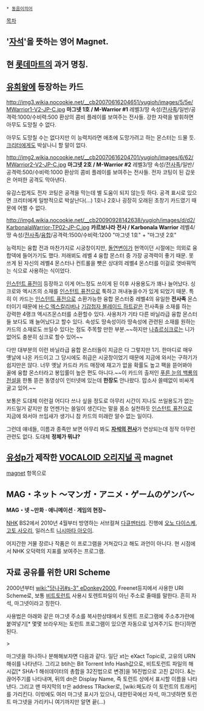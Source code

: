  * [[동음이의어]]
[[목차]]

== '[[자석]]'을 뜻하는 영어 Magnet. ==
== 현 [[롯데마트]]의 과거 명칭. ==
== [[유희왕]]에 등장하는 카드 ==

http://img3.wikia.nocookie.net/__cb20070616204651/yugioh/images/5/5e/MWarrior1-V2-JP-C.jpg
'''마그넷 1호 / M-Warrior #1'''
레벨3/땅 속성/[[전사족]]/일반/공격력:1000/수비력:500
환상의 콤비 플레이를 보여주는 전사들. 강한 자력을 발휘하면 아무도 도망칠 수 없다.

아무도 도망칠 수는 없다지만 이 능력치라면 애초에 도망가려고 하는 몬스터는 드물 듯. [[크리터]]에게도 박살나니 할 말이 없다.

http://img2.wikia.nocookie.net/__cb20070616204701/yugioh/images/6/62/MWarrior2-V2-JP-C.jpg
'''마그넷 2호 / M-Warrior #2'''
레벨3/땅 속성/[[전사족]]/일반/공격력:500/수비력:1000
환상의 콤비 플레이를 보여주는 전사들. 전자 코팅이 된 갑옷은 어떠한 공격도 막아낸다.

유감스럽게도 전자 코팅은 공격을 막는데 별 도움이 되지 않는듯 하다. 공격 표시로 있으면 크리터에게 일방적으로 박살난다(...) 1호나 2호나 굉장히 오래된 초창기 카드였기 때문에 어쩔 수 없다.

http://img4.wikia.nocookie.net/__cb20090928142638/yugioh/images/d/d2/KarbonalaWarrior-TP02-JP-C.jpg
'''카르보나라 전사 / Karbonala Warrior'''
레벨4/땅 속성/[[전사족]]/[[융합]]/공격력:1500/수비력:1200
"마그넷 1호" + "마그넷 2호"

능력치는 융합 전과 마찬가지로 시궁창이지만, [[돌연변이]]가 현역이던 시절에는 의외로 융합덱에 들어가기도 했다. 저래뵈도 레벨 4 융합 몬스터 중 가장 공격력이 좋기 때문. 못 쓰게 된 자신의 레벨4 몬스터나 컨트롤을 뺏은 상대의 레벨4 몬스터를 이걸로 엿바꿔먹는 식으로 사용하는 식이었다. 

[[인스턴트 퓨전]]이 등장하고 이게 어느정도 쓰이게 된 이후 사용용도가 꽤나 늘어났다. 싱크로와 엑시즈의 소재를 [[인스턴트 퓨전]]으로 툭하고 꺼내놓을수가 있게 되었기 때문. 특히 이 카드는 [[인스턴트 퓨전]]으로 소환가능한 융합 몬스터중 레벨4의 유일한 '''전사족''' 몬스터이기 때문에 [[H-C 엑스칼리버]]나 [[기갑첩자 블레이드 하트]]같은 전사족을 소재를 하는 강력한 4랭크 엑시즈몬스터를 소환할수 있다. 사용처가 기타 다른 바닐라급 융합 몬스터들 보다도 꽤 늘어났다고 할수 있다. 속성도 땅속성이라 땅속성에 관련된 소재를 원하는 카드의 소재로도 쓰일수 있다는 점도 주목할 만한 부분.~~하지만 [[나츄르]]싱크로는 니가 없어도 충분히 싱크로 할수 있어~~

다만 대부분의 이런 바닐라급 융합 몬스터들이 지금은 다 그렇지만 1기. 한마디로 매우 옛날에 나온 카드이고 그 당시에도 취급은 시궁창이었기 때문에 지금에 와서는 구하기가 쉽지만은 않다. 너무 옛날 카드라 카드 매장에 재고가 없을 확률도 높고 팩을 뜯어봐야 꼴에 융합 몬스터라고 봉입률이 높은 편도 아니다.~~이 카드의 출저인 [[푸른 눈의 백룡의 전설]]을 한통 뜯은 동영상이 인터넷에 있는데 '''한장도''' 안나왔다. 맙소사 쓸떼없이 비싸게 굴고 있어.~~

보통은 도대체 이런걸 어디다 쓰나 싶을 정도로 아무리 시간이 지나도 쓰일용도가 없는 카드일거 같지만 참 언젠가는 쓸일이 생긴다는 말을 몸소 실천하듯 [[인스턴트 퓨전]]으로 지금에 와서야 쓰임새가 생기니 참 카드의 미래란 알수 없는 일이다.

그런데 얘네들, 이름과 종족만 보면 아무리 봐도 '''[[자석의 전사]]'''가 연상되는데 정작 아무런 관련도 없다. 도대체 '''정체가 뭐냐?'''

== [[유성p]]가 제작한 [[VOCALOID 오리지널 곡]] magnet ==
[[magnet]] 항목으로

== MAG・ネット 〜マンガ・アニメ・ゲームのゲンバ〜 ==
'''MAG・넷 ~만화 · 애니메이션 · 게임의 현장~'''

[[NHK]] BS2에서 2010년 4월부터 방영하는 서브컬쳐 [[다큐멘터리]]. 진행에 [[오노 다이스케]], [[고토 사오리]], 일러스트 [[니시마타 아오이]]. 

어지간한 거물 장르나 작품은 이 프로그램을 거쳐갔다고 해도 과언이 아니다. 현 시점에서 NHK 오덕력의 지표를 보여주는 프로그램.

== 자료 공유를 위한 URI Scheme ==
2000년부터 [[wiki:"당나귀#s-3" eDonkey2000]], Freenet등지에서 사용한 URI Scheme로, 보통 [[비트토런트]] 사용시 토렌트파일이 아닌 주소로 줄때를 말한다. 흔히 자석, 마그넷이라고 칭한다.

사용법은 아래와 같은 마그넷 주소를 복사한상태에서 토렌트 프로그램에 주소추가란에 붙여넣기[* 몇몇 브라우저는 토런트 프로그램이 있으면 자동으로 넘겨주기도 한다]하면 된다.

>{{{magnet:?xt=urn:btih:2F34BD6580D566B47EA69A1C1D591C7BD6102E81&dn=[wiki:페도라 Fedora]-16-i686-Live-Desktop&tr=http%3a//torrent.fedoraproject.org%3a6969/announce}}}

마그넷을 하나하나 분해해보자면 다음과 같다. 일단 xt는 eXact Topic로, 고유의 URN 해쉬를 나타낸다. 그리고 btih는 Bit Torrent Info Hash값으로, 비트토런트 파일의 해시값[* SHA-1 해쉬데이터의 총합을 32진법으로 변경]을 16진법으로 고친 값이다. &는 끊어주기를 나타내며, 뒤의 dn은 Display Name, 즉 토런트 상에서 표시할 이름을 나타낸다. 그리고 맨 마지막의 tr은 address TRacker로, [wiki:페도라 이 토런트의 트래커]를 가리킨다. 이밖에도 여러 마그넷 표시가 있으나, 대한민국에선 자석, 마그넷하면 토런트 마그넷을 가리키니 여기까지만 알면 끝(...)
